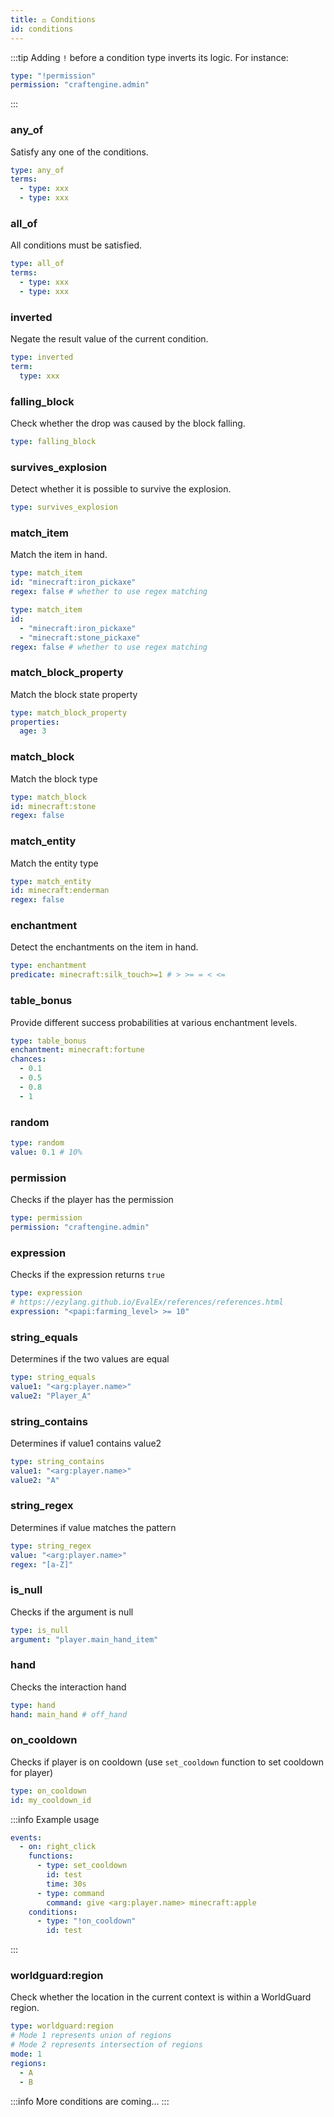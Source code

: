 ```yaml
---
title: ⚖️ Conditions
id: conditions
---
```


:::tip
Adding `!` before a condition type inverts its logic. For instance:

```yaml
type: "!permission"
permission: "craftengine.admin"
```
:::

### any\_of

Satisfy any one of the conditions.

```yaml
type: any_of
terms:
  - type: xxx
  - type: xxx
```

### all\_of

All conditions must be satisfied.

```yaml
type: all_of
terms:
  - type: xxx
  - type: xxx
```

### inverted

Negate the result value of the current condition.

```yaml
type: inverted
term:
  type: xxx
```

### falling\_block

Check whether the drop was caused by the block falling.

```yaml
type: falling_block
```

### survives\_explosion

Detect whether it is possible to survive the explosion.

```yaml
type: survives_explosion
```

### match\_item

Match the item in hand.

```yaml
type: match_item
id: "minecraft:iron_pickaxe"
regex: false # whether to use regex matching
```

```yaml
type: match_item
id: 
  - "minecraft:iron_pickaxe"
  - "minecraft:stone_pickaxe"
regex: false # whether to use regex matching
```

### match\_block\_property

Match the block state property

```yaml
type: match_block_property
properties:
  age: 3
```

### match\_block

Match the block type

```yaml
type: match_block
id: minecraft:stone
regex: false
```

### match\_entity

Match the entity type

```yaml
type: match_entity
id: minecraft:enderman
regex: false
```

### enchantment

Detect the enchantments on the item in hand.

```yaml
type: enchantment
predicate: minecraft:silk_touch>=1 # > >= = < <=
```

### table\_bonus

Provide different success probabilities at various enchantment levels.

```yaml
type: table_bonus
enchantment: minecraft:fortune
chances:
  - 0.1
  - 0.5
  - 0.8
  - 1
```

### random

```yaml
type: random
value: 0.1 # 10%
```

### permission

Checks if the player has the permission

```yaml
type: permission
permission: "craftengine.admin"
```

### expression

Checks if the expression returns `true`

```yaml
type: expression
# https://ezylang.github.io/EvalEx/references/references.html
expression: "<papi:farming_level> >= 10"
```

### string\_equals

Determines if the two values are equal

```yaml
type: string_equals
value1: "<arg:player.name>"
value2: "Player_A"
```

### string\_contains

Determines if value1 contains value2

```yaml
type: string_contains
value1: "<arg:player.name>"
value2: "A"
```

### string\_regex

Determines if value matches the pattern

```yaml
type: string_regex
value: "<arg:player.name>"
regex: "[a-Z]"
```

### is\_null

Checks if the argument is null

```yaml
type: is_null
argument: "player.main_hand_item"
```

### hand

Checks the interaction hand

```yaml
type: hand
hand: main_hand # off_hand
```

### on\_cooldown

Checks if player is on cooldown (use `set_cooldown` function to set cooldown for player)

```yaml
type: on_cooldown
id: my_cooldown_id
```

:::info
Example usage

```yaml
events:
  - on: right_click
    functions:
      - type: set_cooldown
        id: test
        time: 30s
      - type: command
        command: give <arg:player.name> minecraft:apple
    conditions:
      - type: "!on_cooldown"
        id: test
```

:::

### worldguard:region

Check whether the location in the current context is within a WorldGuard region.

```yaml
type: worldguard:region
# Mode 1 represents union of regions
# Mode 2 represents intersection of regions
mode: 1
regions:
  - A
  - B
```

:::info
More conditions are coming...
:::
